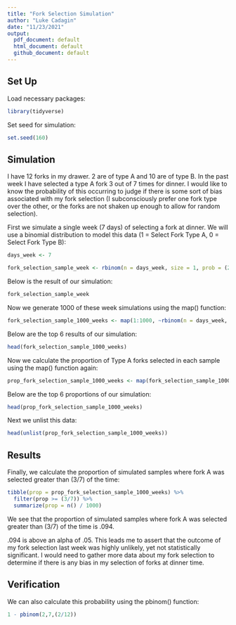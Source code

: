 ```yaml
---
title: "Fork Selection Simulation"
author: "Luke Cadagin"
date: "11/23/2021"
output:
  pdf_document: default
  html_document: default
  github_document: default
---
```


## Set Up

Load necessary packages:

```r
library(tidyverse)
```

Set seed for simulation:

```r
set.seed(160)
```

## Simulation

I have 12 forks in my drawer.  2 are of type A and 10 are of type B.  In the past week I have selected a type A fork 3 out of 7 times for dinner.  I would like to know the probability of this occurring to judge if there is some sort of bias associated with my fork selection (I subconsciously prefer one fork type over the other, or the forks are not shaken up enough to allow for random selection).

First we simulate a single week (7 days) of selecting a fork at dinner.  We will use a binomial distribution to model this data (1 = Select Fork Type A, 0 = Select Fork Type B):

```r
days_week <- 7

fork_selection_sample_week <- rbinom(n = days_week, size = 1, prob = (2/12))
```

Below is the result of our simulation:

```r
fork_selection_sample_week
```

Now we generate 1000 of these week simulations using the map() function:

```r
fork_selection_sample_1000_weeks <- map(1:1000, ~rbinom(n = days_week, size = 1, prob = (2/12)))
```

Below are the top 6 results of our simulation:

```r
head(fork_selection_sample_1000_weeks)
```

Now we calculate the proportion of Type A forks selected in each sample using the map() function again:

```r
prop_fork_selection_sample_1000_weeks <- map(fork_selection_sample_1000_weeks, ~sum(.) / length(.))
```

Below are the top 6 proportions of our simulation:

```r
head(prop_fork_selection_sample_1000_weeks)
```

Next we unlist this data:

```r
head(unlist(prop_fork_selection_sample_1000_weeks))
```

## Results

Finally, we calculate the proportion of simulated samples where fork A was selected greater than (3/7) of the time:

```r
tibble(prop = prop_fork_selection_sample_1000_weeks) %>% 
  filter(prop >= (3/7)) %>% 
  summarize(prop = n() / 1000)
```

We see that the proportion of simulated samples where fork A was selected greater than (3/7) of the time is .094.

.094 is above an alpha of .05.  This leads me to assert that the outcome of my fork selection last week was highly unlikely, yet not statistically significant.  I would need to gather more data about my fork selection to determine if there is any bias in my selection of forks at dinner time.

## Verification

We can also calculate this probability using the pbinom() function:

```r
1 - pbinom(2,7,(2/12))
```

